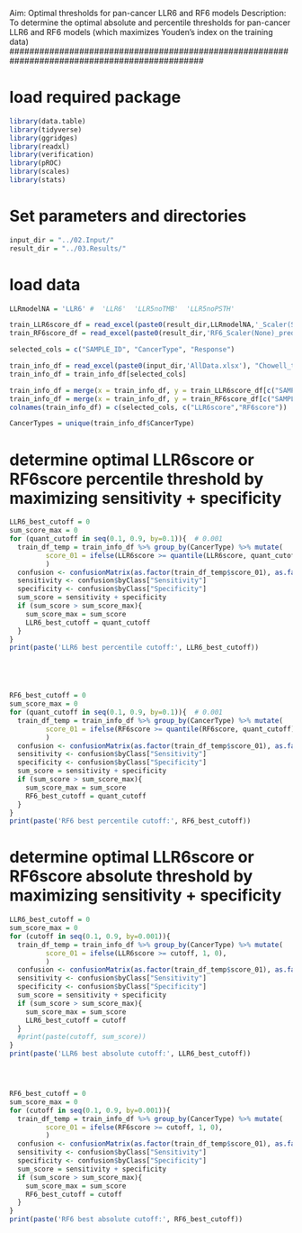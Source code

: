 ###############################################################################################
Aim: Optimal thresholds for pan-cancer LLR6 and RF6 models
Description: To determine the optimal absolute and percentile thresholds for pan-cancer LLR6 and RF6 models (which maximizes Youden’s index on the training data)
###############################################################################################



# load required package
```r
library(data.table)
library(tidyverse)
library(ggridges)
library(readxl)
library(verification)
library(pROC)
library(scales)
library(stats)

```

# Set parameters and directories
```r
input_dir = "../02.Input/"
result_dir = "../03.Results/"

```

# load data 
```r
LLRmodelNA = 'LLR6' #  'LLR6'  'LLR5noTMB'  'LLR5noPSTH'

train_LLR6score_df = read_excel(paste0(result_dir,LLRmodelNA,'_Scaler(StandardScaler)_prediction.xlsx'), "0", col_names = TRUE)
train_RF6score_df = read_excel(paste0(result_dir,'RF6_Scaler(None)_prediction.xlsx'), "0", col_names = TRUE)

selected_cols = c("SAMPLE_ID", "CancerType", "Response")

train_info_df = read_excel(paste0(input_dir,'AllData.xlsx'), "Chowell_train")
train_info_df = train_info_df[selected_cols]

train_info_df = merge(x = train_info_df, y = train_LLR6score_df[c("SAMPLE_ID","y_pred")], by = "SAMPLE_ID")
train_info_df = merge(x = train_info_df, y = train_RF6score_df[c("SAMPLE_ID","y_pred")], by = "SAMPLE_ID")
colnames(train_info_df) = c(selected_cols, c("LLR6score","RF6score"))

CancerTypes = unique(train_info_df$CancerType)

```


# determine optimal LLR6score or RF6score percentile threshold by maximizing sensitivity + specificity
```r

LLR6_best_cutoff = 0
sum_score_max = 0
for (quant_cutoff in seq(0.1, 0.9, by=0.1)){  # 0.001
  train_df_temp = train_info_df %>% group_by(CancerType) %>% mutate(
         score_01 = ifelse(LLR6score >= quantile(LLR6score, quant_cutoff), 1, 0),
         )
  confusion <- confusionMatrix(as.factor(train_df_temp$score_01), as.factor(train_df_temp$Response))
  sensitivity <- confusion$byClass["Sensitivity"]
  specificity <- confusion$byClass["Specificity"]
  sum_score = sensitivity + specificity
  if (sum_score > sum_score_max){
    sum_score_max = sum_score
    LLR6_best_cutoff = quant_cutoff
  }
}
print(paste('LLR6 best percentile cutoff:', LLR6_best_cutoff))





RF6_best_cutoff = 0
sum_score_max = 0
for (quant_cutoff in seq(0.1, 0.9, by=0.1)){  # 0.001
  train_df_temp = train_info_df %>% group_by(CancerType) %>% mutate(
         score_01 = ifelse(RF6score >= quantile(RF6score, quant_cutoff), 1, 0),
         )
  confusion <- confusionMatrix(as.factor(train_df_temp$score_01), as.factor(train_df_temp$Response))
  sensitivity <- confusion$byClass["Sensitivity"]
  specificity <- confusion$byClass["Specificity"]
  sum_score = sensitivity + specificity
  if (sum_score > sum_score_max){
    sum_score_max = sum_score
    RF6_best_cutoff = quant_cutoff
  }
}
print(paste('RF6 best percentile cutoff:', RF6_best_cutoff))


```


# determine optimal LLR6score or RF6score absolute threshold by maximizing sensitivity + specificity
```r

LLR6_best_cutoff = 0
sum_score_max = 0
for (cutoff in seq(0.1, 0.9, by=0.001)){
  train_df_temp = train_info_df %>% group_by(CancerType) %>% mutate(
         score_01 = ifelse(LLR6score >= cutoff, 1, 0),
         )
  confusion <- confusionMatrix(as.factor(train_df_temp$score_01), as.factor(train_df_temp$Response))
  sensitivity <- confusion$byClass["Sensitivity"]
  specificity <- confusion$byClass["Specificity"]
  sum_score = sensitivity + specificity
  if (sum_score > sum_score_max){
    sum_score_max = sum_score
    LLR6_best_cutoff = cutoff
  }
  #print(paste(cutoff, sum_score))
}
print(paste('LLR6 best absolute cutoff:', LLR6_best_cutoff))




RF6_best_cutoff = 0
sum_score_max = 0
for (cutoff in seq(0.1, 0.9, by=0.001)){
  train_df_temp = train_info_df %>% group_by(CancerType) %>% mutate(
         score_01 = ifelse(RF6score >= cutoff, 1, 0),
         )
  confusion <- confusionMatrix(as.factor(train_df_temp$score_01), as.factor(train_df_temp$Response))
  sensitivity <- confusion$byClass["Sensitivity"]
  specificity <- confusion$byClass["Specificity"]
  sum_score = sensitivity + specificity
  if (sum_score > sum_score_max){
    sum_score_max = sum_score
    RF6_best_cutoff = cutoff
  }
}
print(paste('RF6 best absolute cutoff:', RF6_best_cutoff))


```
